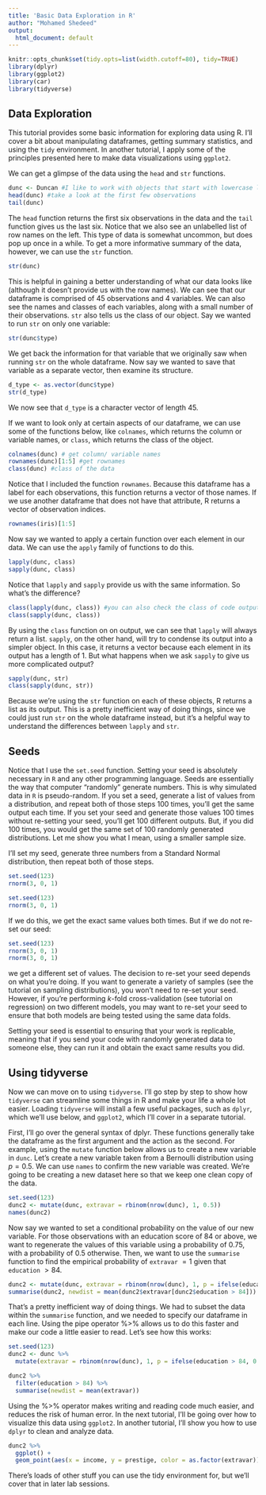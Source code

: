 ```yaml
---
title: 'Basic Data Exploration in R'
author: "Mohamed Shedeed"
output:
  html_document: default
---
```


```r
knitr::opts_chunk$set(tidy.opts=list(width.cutoff=80), tidy=TRUE)
library(dplyr)
library(ggplot2)
library(car)
library(tidyverse)
```

## Data Exploration

This tutorial provides some basic information for exploring data using R. I'll cover a bit about manipulating dataframes, getting summary statistics, and using the ```tidy``` environment. In another tutorial, I apply some of the principles presented here to make data visualizations using ```ggplot2```.

We can get a glimpse of the data using the ```head``` and ```str``` functions. 

```r
dunc <- Duncan #I like to work with objects that start with lowercase letters
head(dunc) #take a look at the first few observations 
tail(dunc)
```

The ```head``` function returns the first six observations in the data and the ```tail``` function gives us the last six. Notice that we also see an unlabelled list of row names on the left. This type of data is somewhat uncommon, but does pop up once in a while. To get a more informative summary of the data, however, we can use the ```str``` function.

```r
str(dunc)
```

This is helpful in gaining a better understanding of what our data looks like (although it doesn't provide us with the row names). We can see that our dataframe is comprised of 45 observations and 4 variables. We can also see the names and classes of each variables, along with a small number of their observations. ```str``` also tells us the class of our object. Say we wanted to run ```str``` on only one variable:

```r
str(dunc$type)
```

We get back the information for that variable that we originally saw when running ```str``` on the whole dataframe. Now say we wanted to save that variable as a separate vector, then examine its structure. 

```r
d_type <- as.vector(dunc$type)
str(d_type)
```

We now see that ```d_type``` is a character vector of length 45. 

If we want to look only at certain aspects of our dataframe, we can use some of the functions below, like ```colnames```, which returns the column or variable names, or ```class```, which returns the class of the object.

```r
colnames(dunc) # get column/ variable names
rownames(dunc)[1:5] #get rownames
class(dunc) #class of the data
```

Notice that I included the function ```rownames```. Because this dataframe has a label for each observations, this function returns a vector of those names. If we use another dataframe that does not have that attribute, R returns a vector of observation indices.

```r
rownames(iris)[1:5]
```

Now say we wanted to apply a certain function over each element in our data. We can use the ```apply``` family of functions to do this. 

```r
lapply(dunc, class) 
sapply(dunc, class) 
```

Notice that ```lapply``` and ```sapply``` provide us with the same information. So what's the difference? 

```r
class(lapply(dunc, class)) #you can also check the class of code output 
class(sapply(dunc, class))
```

By using the ```class``` function on on output, we can see that ```lapply``` will always return a list. ```sapply```, on the other hand, will try to condense its output into a simpler object. In this case, it returns a vector because each element in its output has a length of 1. But what happens when we ask ```sapply``` to give us more complicated output? 

```r
sapply(dunc, str)
class(sapply(dunc, str))
```

Because we're using the ```str``` function on each of these objects, R returns a list as its output. This is a pretty inefficient way of doing things, since we could just run ```str``` on the whole dataframe instead, but it's a helpful way to understand the differences between ```lapply``` and ```str```. 

## Seeds

Notice that I use the ```set.seed``` function. Setting your seed is absolutely necessary in ```R``` and any other programming language. Seeds are essentially the way that computer "randomly" generate numbers. This is why simulated data in ```R``` is pseudo-random. If you set a seed, generate a list of values from a distribution, and repeat both of those steps 100 times, you'll get the same output each time. If you set your seed and generate those values 100 times without re-setting your seed, you'll get 100 different outputs. But, if you did \textit{that} 100 times, you would get the same set of 100 randomly generated distributions. Let me show you what I mean, using a smaller sample size.

I'll set my seed, generate three numbers from a Standard Normal distribution, then repeat both of those steps. 

```r
set.seed(123)
rnorm(3, 0, 1)

set.seed(123)
rnorm(3, 0, 1)
```

If we do this, we get the exact same values both times. But if we do not re-set our seed:

```r
set.seed(123)
rnorm(3, 0, 1)
rnorm(3, 0, 1)
```

we get a different set of values. The decision to re-set your seed depends on what you're doing. If you want to generate a variety of samples (see the tutorial on sampling distributions), you won't need to re-set your seed. However, if you're performing $k$-fold cross-validation (see tutorial on regression) on two different models, you may want to re-set your seed to ensure that both models are being tested using the same data folds. 

Setting your seed is essential to ensuring that your work is replicable, meaning that if you send your code with randomly generated data to someone else, they can run it and obtain the exact same results you did. 

## Using tidyverse

Now we can move on to using ```tidyverse```. I'll go step by step to show how ```tidyverse``` can streamline some things in R and make your life a whole lot easier. Loading ```tidyverse``` will install a few useful packages, such as ```dplyr```, which we'll use below, and ```ggplot2```, which I'll cover in a separate tutorial. 

First, I'll go over the general syntax of dplyr. These functions generally take the dataframe as the first argument and the action as the second. For example, using the ```mutate``` function below allows us to create a new variable in ```dunc```. Let's create a new variable taken from a Bernoulli distribution using $p=0.5$. We can use ```names``` to confirm the new variable was created. We're going to be creating a new dataset here so that we keep one clean copy of the data. 

```r
set.seed(123)
dunc2 <- mutate(dunc, extravar = rbinom(nrow(dunc), 1, 0.5))
names(dunc2)
```

Now say we wanted to set a conditional probability on the value of our new variable. For those observations with an education score of $84$ or above, we want to regenerate the values of this variable using a probability of $0.75$, with a probability of $0.5$ otherwise. Then, we want to use the ```summarise``` function to find the empirical probability of ```extravar``` $=1$ given that ```education``` $>84$. 

```r
dunc2 <- mutate(dunc, extravar = rbinom(nrow(dunc), 1, p = ifelse(education > 84, 0.75, 0.5)))
summarise(dunc2, newdist = mean(dunc2$extravar[dunc2$education > 84]))
```

That's a pretty inefficient way of doing things. We had to subset the data within the ```summarise``` function, and we needed to specify our dataframe in each line. Using the pipe operator %>% allows us to do this faster and make our code a little easier to read. Let's see how this works:

```r
set.seed(123)
dunc2 <- dunc %>% 
  mutate(extravar = rbinom(nrow(dunc), 1, p = ifelse(education > 84, 0.75, 0.5))) 

dunc2 %>% 
  filter(education > 84) %>% 
  summarise(newdist = mean(extravar))
```

Using the %>% operator makes writing and reading code much easier, and reduces the risk of human error. In the next tutorial, I'll be going over how to visualize this data using ```ggplot2```. In another tutorial, I'll show you how to use ```dplyr``` to clean and analyze data. 

```r
dunc2 %>% 
  ggplot() + 
  geom_point(aes(x = income, y = prestige, color = as.factor(extravar)))
```

There's loads of other stuff you can use the tidy environment for, but we'll cover that in later lab sessions.






















